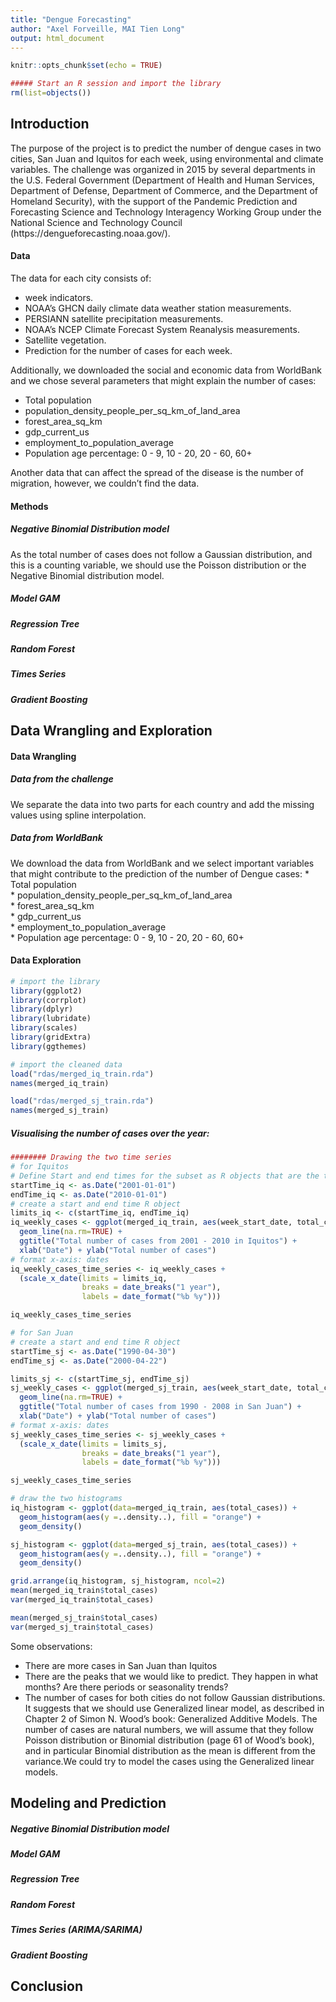```yaml
---
title: "Dengue Forecasting"
author: "Axel Forveille, MAI Tien Long"
output: html_document
---
```


```r
knitr::opts_chunk$set(echo = TRUE)
```
```r
##### Start an R session and import the library
rm(list=objects())
```
## Introduction 
The purpose of the project is to predict the number of dengue cases in two cities, San Juan and Iquitos for each week, using environmental and climate variables. The challenge was organized in 2015 by several departments in the U.S. Federal Government (Department of Health and Human Services, Department of Defense, Department of Commerce, and the Department of Homeland Security), with the support of the Pandemic Prediction and Forecasting Science and Technology Interagency Working Group under the National Science and Technology Council (https://dengueforecasting.noaa.gov/).

#### Data 
The data for each city consists of:   

* week indicators.   
* NOAA's GHCN daily climate data weather station measurements.  
* PERSIANN satellite precipitation measurements.
* NOAA's NCEP Climate Forecast System Reanalysis measurements.
* Satellite vegetation. 
* Prediction for the number of cases for each week.

Additionally, we downloaded the social and economic data from WorldBank and we chose several parameters that might explain the number of cases:

* Total population       
* population_density_people_per_sq_km_of_land_area       
* forest_area_sq_km       
* gdp_current_us        
* employment_to_population_average      
* Population age percentage: 0 - 9, 10 - 20, 20 - 60, 60+            

Another data that can affect the spread of the disease is the number of migration, however, we couldn't find the data.

#### Methods

##### Negative Binomial Distribution model
As the total number of cases does not follow a Gaussian distribution, and this is a counting variable, we should use the Poisson distribution or the Negative Binomial distribution model. 

##### Model GAM 

##### Regression Tree 

##### Random Forest

##### Times Series

##### Gradient Boosting

## Data Wrangling and Exploration 
#### Data Wrangling   
##### Data from the challenge 

We separate the data into two parts for each country and add the missing values using spline interpolation.   

##### Data from WorldBank           

We download the data from WorldBank and we select important variables that might contribute to the prediction of the number of Dengue cases:
* Total population       
* population_density_people_per_sq_km_of_land_area       
* forest_area_sq_km       
* gdp_current_us        
* employment_to_population_average      
* Population age percentage: 0 - 9, 10 - 20, 20 - 60, 60+  

#### Data Exploration   
```r
# import the library
library(ggplot2)
library(corrplot)
library(dplyr)
library(lubridate)
library(scales)
library(gridExtra)
library(ggthemes)
```
```r

# import the cleaned data
load("rdas/merged_iq_train.rda")
names(merged_iq_train)

load("rdas/merged_sj_train.rda")
names(merged_sj_train)
```

##### Visualising the number of cases over the year:
```r
######## Drawing the two time series
# for Iquitos
# Define Start and end times for the subset as R objects that are the time class
startTime_iq <- as.Date("2001-01-01")
endTime_iq <- as.Date("2010-01-01")
# create a start and end time R object
limits_iq <- c(startTime_iq, endTime_iq)
iq_weekly_cases <- ggplot(merged_iq_train, aes(week_start_date, total_cases)) +
  geom_line(na.rm=TRUE) + 
  ggtitle("Total number of cases from 2001 - 2010 in Iquitos") +
  xlab("Date") + ylab("Total number of cases")
# format x-axis: dates
iq_weekly_cases_time_series <- iq_weekly_cases + 
  (scale_x_date(limits = limits_iq,
                breaks = date_breaks("1 year"),
                labels = date_format("%b %y")))

iq_weekly_cases_time_series

# for San Juan
# create a start and end time R object
startTime_sj <- as.Date("1990-04-30")
endTime_sj <- as.Date("2000-04-22")

limits_sj <- c(startTime_sj, endTime_sj)
sj_weekly_cases <- ggplot(merged_sj_train, aes(week_start_date, total_cases)) +
  geom_line(na.rm=TRUE) + 
  ggtitle("Total number of cases from 1990 - 2008 in San Juan") +
  xlab("Date") + ylab("Total number of cases")
# format x-axis: dates
sj_weekly_cases_time_series <- sj_weekly_cases + 
  (scale_x_date(limits = limits_sj,
                breaks = date_breaks("1 year"),
                labels = date_format("%b %y")))

sj_weekly_cases_time_series


```
```r
# draw the two histograms
iq_histogram <- ggplot(data=merged_iq_train, aes(total_cases)) +
  geom_histogram(aes(y =..density..), fill = "orange") +
  geom_density()

sj_histogram <- ggplot(data=merged_sj_train, aes(total_cases)) +
  geom_histogram(aes(y =..density..), fill = "orange") +
  geom_density()

grid.arrange(iq_histogram, sj_histogram, ncol=2)
mean(merged_iq_train$total_cases)
var(merged_iq_train$total_cases)

mean(merged_sj_train$total_cases)
var(merged_sj_train$total_cases)
```

Some observations:

* There are more cases in San Juan than Iquitos   
* There are the peaks that we would like to predict. They happen in what months? Are there periods or seasonality trends?       
* The number of cases for both cities do not follow Gaussian distributions. It suggests that we should use Generalized linear model, as described in Chapter 2 of Simon N. Wood's book: Generalized Additive Models. The number of cases are natural numbers, we will assume that they follow Poisson distribution or Binomial distribution (page 61 of Wood's book), and in particular Binomial distribution as the mean is different from the variance.We could try to model the cases using the Generalized linear models.

## Modeling and Prediction

##### Negative Binomial Distribution model

##### Model GAM 

##### Regression Tree 

##### Random Forest

##### Times Series (ARIMA/SARIMA)

##### Gradient Boosting

## Conclusion


